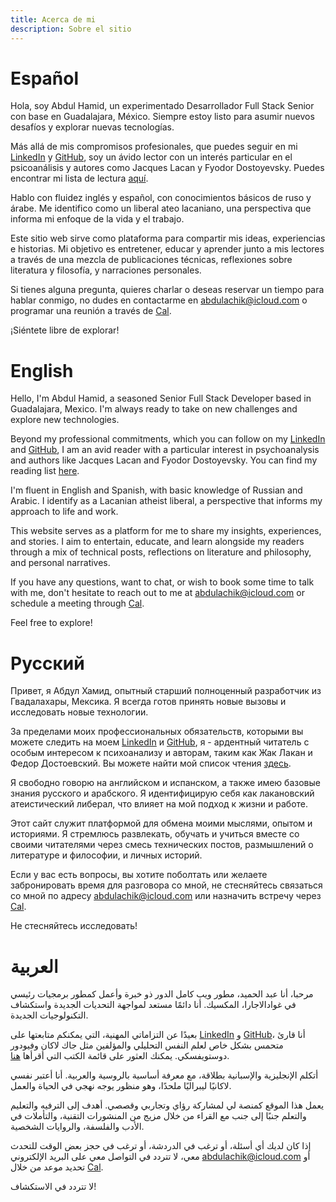 ```yaml
---
title: Acerca de mi
description: Sobre el sitio
---
```


# Español

Hola, soy Abdul Hamid, un experimentado Desarrollador Full Stack Senior con base en Guadalajara, México. Siempre estoy listo para asumir nuevos desafíos y explorar nuevas tecnologías.

Más allá de mis compromisos profesionales, que puedes seguir en mi [LinkedIn](http://linkedin.com/in/abdulachik/) y [GitHub](https://github.com/abdul-hamid-achik), soy un ávido lector con un interés particular en el psicoanálisis y autores como Jacques Lacan y Fyodor Dostoyevsky. Puedes encontrar mi lista de lectura [aquí](https://www.goodreads.com/abdulhamidachik).

Hablo con fluidez inglés y español, con conocimientos básicos de ruso y árabe. Me identifico como un liberal ateo lacaniano, una perspectiva que informa mi enfoque de la vida y el trabajo.

Este sitio web sirve como plataforma para compartir mis ideas, experiencias e historias. Mi objetivo es entretener, educar y aprender junto a mis lectores a través de una mezcla de publicaciones técnicas, reflexiones sobre literatura y filosofía, y narraciones personales.

Si tienes alguna pregunta, quieres charlar o deseas reservar un tiempo para hablar conmigo, no dudes en contactarme en abdulachik@icloud.com o programar una reunión a través de [Cal](https://cal.com/abdulachik/30min).

¡Siéntete libre de explorar!


# English

Hello, I'm Abdul Hamid, a seasoned Senior Full Stack Developer based in Guadalajara, Mexico. I'm always ready to take on new challenges and explore new technologies.

Beyond my professional commitments, which you can follow on my [LinkedIn](http://linkedin.com/in/abdulachik/) and [GitHub](https://github.com/abdul-hamid-achik), I am an avid reader with a particular interest in psychoanalysis and authors like Jacques Lacan and Fyodor Dostoyevsky. You can find my reading list [here](https://www.goodreads.com/abdulhamidachik).

I'm fluent in English and Spanish, with basic knowledge of Russian and Arabic. I identify as a Lacanian atheist liberal, a perspective that informs my approach to life and work.

This website serves as a platform for me to share my insights, experiences, and stories. I aim to entertain, educate, and learn alongside my readers through a mix of technical posts, reflections on literature and philosophy, and personal narratives.

If you have any questions, want to chat, or wish to book some time to talk with me, don't hesitate to reach out to me at abdulachik@icloud.com or schedule a meeting through [Cal](https://cal.com/abdulachik/30min).

Feel free to explore!

# Русский

Привет, я Абдул Хамид, опытный старший полноценный разработчик из Гвадалахары, Мексика. Я всегда готов принять новые вызовы и исследовать новые технологии.

За пределами моих профессиональных обязательств, которыми вы можете следить на моем [LinkedIn](http://linkedin.com/in/abdulachik/) и [GitHub](https://github.com/abdul-hamid-achik), я - ардентный читатель с особым интересом к психоанализу и авторам, таким как Жак Лакан и Федор Достоевский. Вы можете найти мой список чтения [здесь](https://www.goodreads.com/abdulhamidachik).

Я свободно говорю на английском и испанском, а также имею базовые знания русского и арабского. Я идентифицирую себя как лакановский атеистический либерал, что влияет на мой подход к жизни и работе.

Этот сайт служит платформой для обмена моими мыслями, опытом и историями. Я стремлюсь развлекать, обучать и учиться вместе со своими читателями через смесь технических постов, размышлений о литературе и философии, и личных историй.

Если у вас есть вопросы, вы хотите поболтать или желаете забронировать время для разговора со мной, не стесняйтесь связаться со мной по адресу abdulachik@icloud.com или назначить встречу через [Cal](https://cal.com/abdulachik/30min).

Не стесняйтесь исследовать!

# العربية

مرحبا، أنا عبد الحميد، مطور ويب كامل الدور ذو خبرة وأعمل كمطور برمجيات رئيسي في غوادالاجارا، المكسيك. أنا دائمًا مستعد لمواجهة التحديات الجديدة واستكشاف التكنولوجيات الجديدة.

بعيدًا عن التزاماتي المهنية، التي يمكنكم متابعتها على [LinkedIn](http://linkedin.com/in/abdulachik/) و [GitHub](https://github.com/abdul-hamid-achik)، أنا قارئ متحمس بشكل خاص لعلم النفس التحليلي والمؤلفين مثل جاك لاكان وفيودور دوستويفسكي. يمكنك العثور على قائمة الكتب التي أقرأها [هنا](https://www.goodreads.com/abdulhamidachik).

أتكلم الإنجليزية والإسبانية بطلاقة، مع معرفة أساسية بالروسية والعربية. أنا أعتبر نفسي لاكانيًا ليبراليًا ملحدًا، وهو منظور يوجه نهجي في الحياة والعمل.

يعمل هذا الموقع كمنصة لي لمشاركة رؤاي وتجاربي وقصصي. أهدف إلى الترفيه والتعليم والتعلم جنبًا إلى جنب مع القراء من خلال مزيج من المنشورات التقنية، والتأملات في الأدب والفلسفة، والروايات الشخصية.

إذا كان لديك أي أسئلة، أو ترغب في الدردشة، أو ترغب في حجز بعض الوقت للتحدث معي، لا تتردد في التواصل معي على البريد الإلكتروني abdulachik@icloud.com أو تحديد موعد من خلال [Cal](https://cal.com/abdulachik/30min).

لا تتردد في الاستكشاف!

